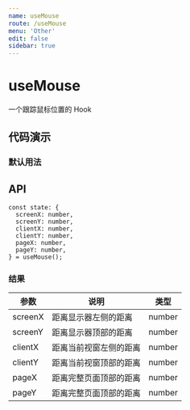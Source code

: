 ```yaml
---
name: useMouse
route: /useMouse
menu: 'Other'
edit: false
sidebar: true
---
```




# useMouse

一个跟踪鼠标位置的 Hook

## 代码演示

### 默认用法
<JackBox tsCode={Demo1CodeTsx} jsCode={Demo1CodeJsx} demoName='默认用法' description='获取鼠标位置' >
  <Demo1 />
</JackBox>

## API
```
const state: {
  screenX: number, 
  screenY: number, 
  clientX: number, 
  clientY: number,
  pageX: number,
  pageY: number,
} = useMouse();
```

### 结果

| 参数     | 说明                                     | 类型       |
|----------|-------------|------|
| screenX     | 距离显示器左侧的距离  | number  |
| screenY     | 距离显示器顶部的距离  | number  |
| clientX     | 距离当前视窗左侧的距离  | number  |
| clientY     | 距离当前视窗顶部的距离  | number  |
| pageX     | 距离完整页面顶部的距离  | number  |
| pageY     | 距离完整页面顶部的距离  | number  |